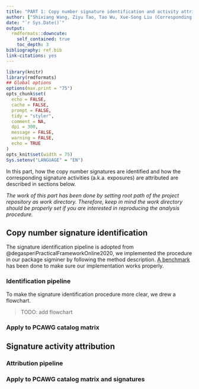 ```yaml
---
title: "PART 1: Copy number signature identification and activity attribution"
author: ["Shixiang Wang, Ziyu Tao, Tao Wu, Xue-Song Liu (Corresponding author)"]
date: "`r Sys.Date()`"
output:
  rmdformats::downcute:
    self_contained: true
    toc_depth: 3
bibliography: ref.bib
link-citations: yes
---
```



```r
library(knitr)
library(rmdformats)
## Global options
options(max.print = "75")
opts_chunk$set(
  echo = FALSE,
  cache = FALSE,
  prompt = FALSE,
  tidy = "styler",
  comment = NA,
  dpi = 300,
  message = FALSE,
  warning = FALSE,
  echo = TRUE
)
opts_knit$set(width = 75)
Sys.setenv("LANGUAGE" = "EN")
```

In this part, how the copy number signatures are identified and how the corresponding signature activities (a.k.a. exposures) are attributed are described in sections below.

*The work of this part has been done by setting root path of the project repository as work directory. Therefore, keep in mind the work directory should be properly set if you are interested in reproducing the analysis procedure.*

## Copy number signature identification

The signature identification pipeline is adopted from @degasperiPracticalFrameworkOnline2020, we implemented the procedure in our package sigminer by following the method description. [A benchmark](https://github.com/ShixiangWang/sigminer#key-interfaces-and-their-performances) has been done to make sure our implementation works properly.

### Identification pipeline

To make the signature identification procedure more clear, we drew a flowchart.

> TODO: add flowchart

### Apply to PCAWG catalog matrix

## Signature activity attribution

### Attribution pipeline

### Apply to PCAWG catalog matrix and signatures
